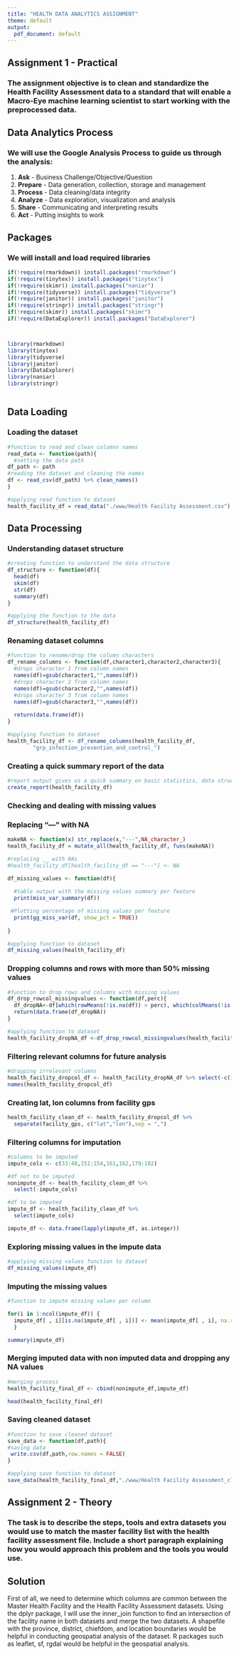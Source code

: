 ```yaml
---
title: "HEALTH DATA ANALYTICS ASSIGNMENT"
theme: default
output: 
  pdf_document: default
---
```


## **Assignment 1 - Practical**
### The assignment objective is to clean and standardize the Health Facility Assessment data to a standard that will enable a Macro-Eye machine learning scientist to start working with the preprocessed data.

## **Data Analytics Process**
### We will use the Google Analysis Process to guide us through the analysis:
1. **Ask** - Business Challenge/Objective/Question
2. **Prepare** - Data generation, collection, storage and management
3. **Process** - Data cleaning/data integrity
4. **Analyze** - Data exploration, visualization and analysis
5. **Share** - Communicating and interpreting results
6. **Act**   - Putting insights to work

## **Packages**
### We will install and load required libraries
```r
if(!require(rmarkdown)) install.packages("rmarkdown")
if(!require(tinytex)) install.packages("tinytex")
if(!require(skimr)) install.packages("naniar")
if(!require(tidyverse)) install.packages("tidyverse")
if(!require(janitor)) install.packages("janitor")
if(!require(stringr)) install.packages("stringr")
if(!require(skimr)) install.packages("skimr")
if(!require(DataExplorer)) install.packages("DataExplorer")



library(rmarkdown)
library(tinytex)
library(tidyverse)
library(janitor)
library(DataExplorer)
library(naniar)
library(stringr)



```

## **Data Loading**
### Loading the dataset
```r

#function to read and clean columnn names
read_data <- function(path){
  #setting the data path
df_path <- path
#reading the dataset and cleaning the names
df <- read_csv(df_path) %>% clean_names()
}

#applying read function to dataset
health_facility_df = read_data("./www/Health Facility Assessment.csv")
```

## **Data Processing**
### Understanding dataset structure
```r
#creating function to understand the data structure
df_structure <- function(df){
  head(df)
  skim(df)
  str(df)
  summary(df)
}

#applying the function to the data
df_structure(health_facility_df)
```


### Renaming dataset columns
```r
#function to rename/drop the column characters
df_rename_columns <- function(df,character1,character2,character3){
  #drops character 1 from column names
  names(df)=gsub(character1,"",names(df))
  #drops character 2 from column names
  names(df)=gsub(character2,"",names(df))
  #drops character 3 from column names
  names(df)=gsub(character3,"",names(df))
 
  return(data.frame(df))
}

#applying function to dataset
health_facility_df <- df_rename_columns(health_facility_df,                                       "form_health_centre_information_","form_",
        "grp_infection_prevention_and_control_")
```

### Creating a quick summary report of the data
```r
#report output gives us a quick summary on basic statistics, data structure
create_report(health_facility_df)
```

### Checking and dealing with missing values

### Replacing "---" with NA
```r
makeNA <- function(x) str_replace(x,"---",NA_character_)
health_facility_df = mutate_all(health_facility_df, funs(makeNA))
```

```r

#replacing __ with NAs
#health_facility_df[health_facility_df == "---"] <- NA

df_missing_values <- function(df){
  
  #table output with the missing values summary per feature
  print(miss_var_summary(df))

 #Plotting percentage of missing values per feature
  print(gg_miss_var(df, show_pct = TRUE)) 
 
}

#applying function to dataset
df_missing_values(health_facility_df)
```

### Dropping columns and rows with more than 50% missing values
```r

#function to drop rows and columns with missing values
df_drop_rowcol_missingvalues <- function(df,perc){
  df_dropNA<-df[which(rowMeans(!is.na(df)) > perc), which(colMeans(!is.na(df)) > perc)]
  return(data.frame(df_dropNA))
}

#applying function to dataset
health_facility_dropNA_df <-df_drop_rowcol_missingvalues(health_facility_df,0.5)
```

### Filtering relevant columns for future analysis
```r
#dropping irrelevant columns
health_facility_dropcol_df <- health_facility_dropNA_df %>% select(-c(1,2,34,35))
names(health_facility_dropcol_df)
```

### Creating lat, lon columns from facility gps
```r
health_facility_clean_df <- health_facility_dropcol_df %>% 
  separate(facility_gps, c("lat","lon"),sep = ",") 
```


### Filtering columns for imputation
```r
#columns to be imputed
impute_cols <- c(33:48,151:154,161,162,179:182)

#df not to be imputed
nonimpute_df <- health_facility_clean_df %>% 
  select(-impute_cols) 

#df to be imputed
impute_df <- health_facility_clean_df %>% 
  select(impute_cols) 

impute_df <- data.frame(lapply(impute_df, as.integer))
```

### Exploring missing values in the impute data
```r
#applying missing values function to dataset
df_missing_values(impute_df)
```
### Imputing the missing values
```r
#function to impute missing values per column

for(i in 1:ncol(impute_df)) {
  impute_df[ , i][is.na(impute_df[ , i])] <- mean(impute_df[ , i], na.rm=TRUE)
  }

summary(impute_df)
```

### Merging imputed data with non imputed data and dropping any NA values
```r
#merging process
health_facility_final_df <- cbind(nonimpute_df,impute_df)

head(health_facility_final_df)
```

### Saving cleaned dataset 
```r

#function to save cleaned dataset
save_data <- function(df,path){
#saving data
 write.csv(df,path,row.names = FALSE) 
}

#applying save function to dataset
save_data(health_facility_final_df,"./www/Health Facility Assessment_cleaned.csv")

```

## **Assignment 2 - Theory**
### The task is to describe the steps, tools and extra datasets you would use to match the master facility list with the health facility assessment file. Include a short paragraph explaining how you would approach this problem and the tools you would use.

## **Solution**
First of all, we need to determine which columns are common between the Master Health Facility and the Health Facility Assessment datasets. Using the dplyr package, I will use the inner_join function to find an intersection of the facility name in both datasets and merge the two datasets. A shapefile with the province, district, chiefdom, and location boundaries would be helpful in conducting geospatial analysis of the dataset. R packages such as leaflet, sf, rgdal would be helpful in the geospatial analysis.